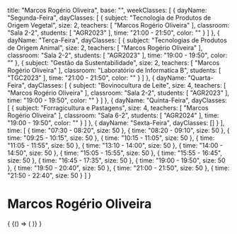   title: "Marcos Rogério Oliveira",
  base: "",
  weekClasses: [
    {
      dayName: "Segunda-Feira",
      dayClasses: [
        {
          subject: "Tecnologia de Produtos de Origem Vegetal",
          size: 2,
          teachers: [
            "Marcos Rogério Oliveira"
          ],
          classroom: "Sala 2-2",
          students: [
            "AGR2023"
          ],
          time: "21:00 - 21:50",
          color: ""
        }
      ]
    },
    {
      dayName: "Terça-Feira",
      dayClasses: [
        {
          subject: "Tecnologias de Produtos de Origem Animal",
          size: 2,
          teachers: [
            "Marcos Rogério Oliveira"
          ],
          classroom: "Sala 2-2",
          students: [
            "AGR2023"
          ],
          time: "19:00 - 19:50",
          color: ""
        },
        {
          subject: "Gestão da Sustentabilidade",
          size: 2,
          teachers: [
            "Marcos Rogério Oliveira"
          ],
          classroom: "Laboratório de Informatica B",
          students: [
            "TGC2023"
          ],
          time: "21:00 - 21:50",
          color: ""
        }
      ]
    },
    {
      dayName: "Quarta-Feira",
      dayClasses: [
        {
          subject: "Bovinocultura de Leite",
          size: 4,
          teachers: [
            "Marcos Rogério Oliveira"
          ],
          classroom: "Sala 2-2",
          students: [
            "AGR2023"
          ],
          time: "19:00 - 19:50",
          color: ""
        }
      ]
    },
    {
      dayName: "Quinta-Feira",
      dayClasses: [
        {
          subject: "Forragicultura e Pastagens",
          size: 4,
          teachers: [
            "Marcos Rogério Oliveira"
          ],
          classroom: "Sala 6-2",
          students: [
            "AGR2024"
          ],
          time: "19:00 - 19:50",
          color: ""
        }
      ]
    },
    {
      dayName: "Sexta-Feira",
      dayClasses: []
    }
  ],
  time: [
    {
      time: "07:30 - 08:20",
      size: 50
    },
    {
      time: "08:20 - 09:10",
      size: 50
    },
    {
      time: "09:25 - 10:15",
      size: 50
    },
    {
      time: "10:15 - 11:05",
      size: 50
    },
    {
      time: "11:05 - 11:55",
      size: 50
    },
    {
      time: "13:10 - 14:00",
      size: 50
    },
    {
      time: "14:00 - 14:50",
      size: 50
    },
    {
      time: "15:05 - 15:55",
      size: 50
    },
    {
      time: "15:55 - 16:45",
      size: 50
    },
    {
      time: "16:45 - 17:35",
      size: 50
    },
    {
      time: "19:00 - 19:50",
      size: 50
    },
    {
      time: "19:50 - 20:40",
      size: 50
    },
    {
      time: "21:00 - 21:50",
      size: 50
    },
    {
      time: "21:50 - 22:40",
      size: 50
    }
  ]
}

# Marcos Rogério Oliveira

<div>
  {
    <BrowserOnly>
      {() => (
        <Grid
          title={data.title}
          weekClasses={data.weekClasses}
          time={data.time}
        />
      )}
    </BrowserOnly>
  }
</div>
